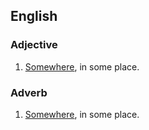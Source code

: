 ==English==

===Adjective===
{{infl|en|adjective}}

# [[somewhere|Somewhere]], in some place.

===Adverb===
{{infl|en|adverb}}

# [[somewhere|Somewhere]], in some place.